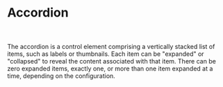 

# Accordion
<br/><br/>
<Canvas of={AccordionStories.Accordion} />
The accordion is a control element comprising a vertically stacked list of items, such as labels or thumbnails. Each item can be "expanded" or "collapsed" to reveal the content associated with that item. There can be zero expanded items, exactly one, or more than one item expanded at a time, depending on the configuration.